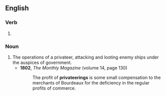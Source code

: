 ==English==

===Verb===
{{head|en|present participle}}

# {{present participle of|privateer|lang=en|nocat=1}}

===Noun===
{{en-noun}}

# The operations of a privateer, attacking and looting enemy ships under the auspices of government.
#* '''1802''', ''The Monthly Magazine'' (volume 14, page 130)
#*: The profit of '''privateerings''' is some small compensation to the merchants of Bourdeaux for the deficiency in the regular profits of commerce.